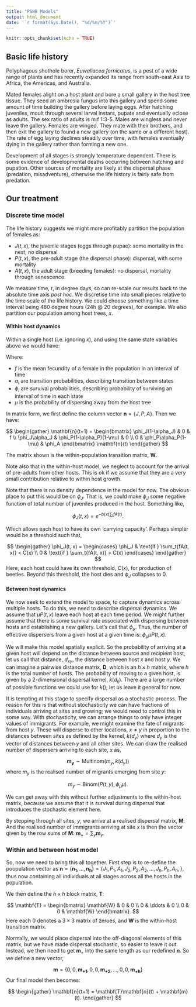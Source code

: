 ```yaml
---
title: "PSHB Models"
output: html_document
date: '`r format(Sys.Date(), "%d/%m/%Y")`'
---
```


```r
knitr::opts_chunk$set(echo = TRUE)
```

## Basic life history

Polyphagous shothole borer, *Euwallacea fornicatus*, is a pest of a wide range of plants and has recently expanded its range from south-east Asia to Africa, the Americas, and Australia.

Mated females alight on a host plant and bore a small gallery in the host tree tissue. They seed an ambrosia fungus into this gallery and spend some amount of time building the gallery before laying eggs.  After hatching juveniles, moult through several larval instars, pupate and eventually eclose as adults.  The sex ratio of adults is m:f 1:3-5. Males are wingless and never leave the gallery.  Females are winged. They mate with their brothers, and then exit the gallery to found a new gallery (on the same or a different host).  The rate of egg laying declines steadily over time, with females eventually dying in the gallery rather than forming a new one.

Development of all stages is strongly temperature dependent.  There is some evidence of developmental deaths occurring between hatching and pupation. Other sources of mortality are likely at the dispersal phase (predation, misadventure), otherwise the life history is fairly safe from predation.  

## Our treatment

### Discrete time model

The life history suggests we might more profitably partition the population of females as:

  * $J(t, x)$, the juvenile stages (eggs through pupae): some mortality in the nest, no dispersal
  * $P(t, x)$, the pre-adult stage (the dispersal phase): dispersal, with some mortality
  * $A(t, x)$, the adult stage (breeding females): no dispersal, mortality through senescence.

We measure time, $t$, in degree.days, so can re-scale our results back to the absolute time axis *post hoc*.  We discretise time into small pieces relative to the time scale of the life history.  We could choose something like a time interval being 480 degree hours (24h @ 20 degrees), for example.  We also partition our population among host trees, $x$.

#### Within host dynamics

Within a single host (i.e. ignoring $x$), and using the same state variables above we would have:

\begin{align}
J(t+1) &= \phi_J(1-\alpha_J)J(t) + 0 + fA(t) \\
P(t+1) &= \phi_J\alpha_JJ(t) + \phi_P(1-\alpha_P)(1-\mu)P(t) + 0 \\
A(t+1) &= 0 + \phi_P\alpha_P(1-\mu)P(t) + \phi_AA(t).
\end{align}

Where:

  * $f$ is the mean fecundity of a female in the population in an interval of time
  * $\alpha_i$ are transition probabilities, describing transition between states
  * $\phi_i$ are survival probabilities, describing probability of surviving an interval of time in each state
  * $\mu$ is the probability of dispersing away from the host tree

In matrix form, we first define the column vector $\mathbf{n} = \{J, P, A\}$.  Then we have:

$$
\begin{gather}
 \mathbf{n}(t+1) = 
  \begin{bmatrix}
   \phi_J(1-\alpha_J) & 0 & f \\
   \phi_J\alpha_J & \phi_P(1-\alpha_P)(1-\mu) & 0 \\
   0 & \phi_P\alpha_P(1-\mu) & \phi_A
  \end{bmatrix}
 \mathbf{n}(t)
\end{gather}
$$

The matrix shown is the within-population transition matrix, $\mathbf{W}$.

Note also that in the within-host model, we neglect to account for the arrival of pre-adults from other hosts.  This is ok if we assume that they are a very small contribution relative to within host growth.

Note that there is no density dependence in the model for now.  The obvious place to put this would be on $\phi_J$.  That is, we could make $\phi_J$ some negative function of total number of juveniles produced in the host.  Something like,

$$
\phi_J(t, x) = e^{-b(x)\sum_t{fA(t)}}.
$$

Which allows each host to have its own 'carrying capacity'.  Perhaps simpler would be a threshold such that,

$$
\begin{gather}
  \phi_J(t, x) = 
  \begin{cases}
    \phi_J & \text{if } \sum_t{fA(t, x)} < C(x) \\
    0 & \text{if } \sum_t{fA(t, x)} > C(x)
  \end{cases}
\end{gather}
$$
Here, each host could have its own threshold, $C(x)$, for production of beetles.  Beyond this threshold, the host dies and $\phi_J$ collapses to 0.


#### Between host dynamics

We now seek to extend the model to space, to capture dynamics across multiple hosts.  To do this, we need to describe dispersal dynamics.  We assume that $\mu P(t, x)$ leave each host at each time period.  We might further assume that there is some survival rate associated with dispersing between hosts and establishing a new gallery.  Let's call that $\phi_\mu$.  Thus, the number of effective dispersers from a given host at a given time is: $\phi_\mu\mu P(t, x)$.

We will make this model spatially explicit.  So the probability of arriving at a given host will depend on the distance between source and recipient host, let us call that distance, $d_{xy}$, the distance between host $x$ and host $y$.  We can imagine a pairwise distance matrix, $\mathbf{D}$, which is an $h\times h$ matrix, where $h$ is the total number of hosts. The probability of moving to a given host, is given by a 2-dimensional dispersal kernel, $k(d_{ij})$.  There are a large number of possible functions we could use for $k()$; let us leave it general for now.

It is tempting at this stage to specify dispersal as a stochastic process.  The reason for this is that without stochasticity we can have fractions of individuals arriving at sites and growing; we would need to control this in some way.  With stochasticity, we can arrange things to only have integer values of immigrants.  For example, we might examine the fate of migrants from host $y$.  These will disperse to other locations, $x\neq y$ in proportion to the distances between sites as defined by the kernel, $k(d_y)$ where $d_y$ is the vector of distances between $y$ and all other sites.  We can draw the realised number of dispersers arriving to each site, $x$ as,

$$
\mathbf{m_y} \sim \text{Multinom}(m_y, k(d_y))
$$
where $m_y$ is the realised number of migrants emerging from site $y$:

$$
m_y \sim \text{Binom}(P(t, y), \phi_\mu\mu).
$$

We can get away with this without further adjustments to the within-host matrix, because we assume that it is survival during dispersal that introduces the stochastic element here.

By stepping through all sites, $y$, we arrive at a realised dispersal matrix, $\mathbf{M}$.  And the realised number of immigrants arriving at site $x$ is then the vector given by the row sums of $\mathbf{M}$: $\mathbf{m_+} = \sum_y \mathbf m_y$.

### Within and between host model

So, now we need to bring this all together.  First step is to re-define the poopulation vector as $\mathbf{n} = \{\mathbf{n_1}, ..., \mathbf{n_h} \} =  \{J_1, P_1, A_1, J_2, P_2, A_2, ..., J_h, P_h, A_h,\}$, thus now containing all individuals at all stages across all the hosts in the population.

We then define the $h \times h$ block matrix, $\mathbf{T}$:

$$
\mathbf{T} = 
 \begin{bmatrix}
  \mathbf{W} & 0  & 0 \\
  0 & \ddots & 0 \\
  0 & 0 & \mathbf{W}
 \end{bmatrix}.
$$
Here each $0$ denotes a $3\times 3$ matrix of zeroes, and $\mathbf{W}$ is the within-host transition matrix.

Normally, we would place dispersal into the off-diagonal elements of this matrix, but we have made dispersal stochastic, so easier to leave it out.  Instead, we then need to get $\mathbf m_+$ into the same length as our redefined $\mathbf{n}$.  So we define a new vector,

$$
\mathbf{m} = \{0, 0, \mathbf{m_{+1}}, 0, 0, \mathbf{m_{+2}}, ..., 0, 0, \mathbf{m_{+h}} \}
$$
Our final model then becomes:

$$
\begin{gather}
 \mathbf{n}(t+1) = \mathbf{T}\mathbf{n}(t) + \mathbf{m}(t).
\end{gather}
$$